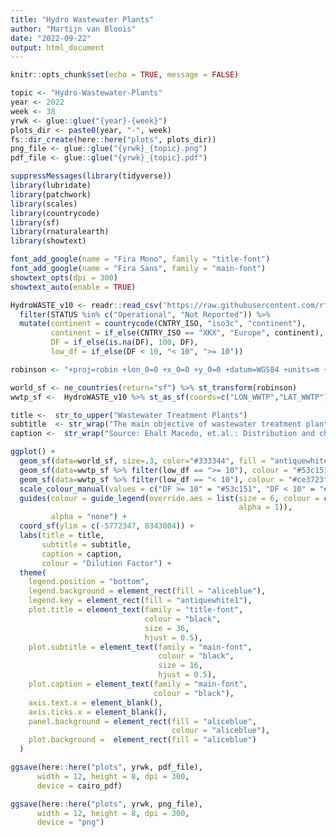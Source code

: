 ```yaml
---
title: "Hydro Wastewater Plants"
author: "Martijn van Bloois"
date: "2022-09-22"
output: html_document
---
```


```r
knitr::opts_chunk$set(echo = TRUE, message = FALSE)
```

```r
topic <- "Hydro-Wastewater-Plants"
year <- 2022
week <- 38
yrwk <- glue::glue("{year}-{week}")
plots_dir <- paste0(year, "-", week)
fs::dir_create(here::here("plots", plots_dir))
png_file <- glue::glue("{yrwk}_{topic}.png")
pdf_file <- glue::glue("{yrwk}_{topic}.pdf")
```

```r
suppressMessages(library(tidyverse))
library(lubridate)
library(patchwork)
library(scales)
library(countrycode)
library(sf)
library(rnaturalearth)
library(showtext)
``` 

```r
font_add_google(name = "Fira Mono", family = "title-font")
font_add_google(name = "Fira Sans", family = "main-font")
showtext_opts(dpi = 300)
showtext_auto(enable = TRUE)
```


```r
HydroWASTE_v10 <- readr::read_csv('https://raw.githubusercontent.com/rfordatascience/tidytuesday/master/data/2022/2022-09-20/HydroWASTE_v10.csv')%>% 
  filter(STATUS %in% c("Operational", "Not Reported")) %>% 
  mutate(continent = countrycode(CNTRY_ISO, "iso3c", "continent"),
         continent = if_else(CNTRY_ISO == "XKX", "Europe", continent),
         DF = if_else(is.na(DF), 100, DF),
         low_df = if_else(DF < 10, "< 10", ">= 10")) 
```

```r
robinson <- "+proj=robin +lon_0=0 +x_0=0 +y_0=0 +datum=WGS84 +units=m +no_defs"

world_sf <- ne_countries(return="sf") %>% st_transform(robinson)
wwtp_sf <-  HydroWASTE_v10 %>% st_as_sf(coords=c("LON_WWTP","LAT_WWTP"), crs="+proj=longlat +datum=WGS84") %>% st_transform(robinson)
```

``` r
title <-  str_to_upper("Wastewater Treatment Plants")
subtitle  <- str_wrap("The main objective of wastewater treatment plants (WWTPs) is to remove pathogens, nutrients, organics, and other pollutants from wastewater. After these contaminants are partially or fully removed, the treated effluents are discharged into receiving waterbodies. However, since WWTPs cannot remove all contaminants, they inevitably represent concentrated point sources of residual contaminant loads into surface waters. 2533 Plants show a dilution factor of less than 10, which represents a common threshold for environmental concern.", 80)
caption <-  str_wrap("Source: Ehalt Macedo, et.al.: Distribution and characteristics of wastewater treatment plants within the global river network, Earth Syst. Sci. Data, 14, 559–577, https://doi.org/10.5194/essd-14-559-2022, 2022.", 80)

ggplot() +
  geom_sf(data=world_sf, size=.3, color="#333344", fill = "antiquewhite1") +
  geom_sf(data=wwtp_sf %>% filter(low_df == ">= 10"), colour = "#53c151", size=.1, alpha=.2, show.legend = T) +
  geom_sf(data=wwtp_sf %>% filter(low_df == "< 10"), colour = "#ce3723", size = 0.15) +
  scale_colour_manual(values = c("DF >= 10" = "#53c151", "DF < 10" = "#ce3723")) +
  guides(colour = guide_legend(override.aes = list(size = 6, colour = c("#53c151", "#ce3723"),
                                                   alpha = 1)),
         alpha = "none") +
  coord_sf(ylim = c(-5772347, 8343004)) +
  labs(title = title,
       subtitle = subtitle,
       caption = caption,
       colour = "Dilution Factor") +
  theme(
    legend.position = "bottom",
    legend.background = element_rect(fill = "aliceblue"),
    legend.key = element_rect(fill = "antiquewhite1"),
    plot.title = element_text(family = "title-font",
                              colour = "black",
                              size = 36,
                              hjust = 0.5),
    plot.subtitle = element_text(family = "main-font",
                                 colour = "black",
                                 size = 16,
                                 hjust = 0.5),
    plot.caption = element_text(family = "main-font",
                                colour = "black"),
    axis.text.x = element_blank(),
    axis.ticks.x = element_blank(),
    panel.background = element_rect(fill = "aliceblue",
                                    colour = "aliceblue"),
    plot.background =  element_rect(fill = "aliceblue")
  )
``` 

```r
ggsave(here::here("plots", yrwk, pdf_file),
      width = 12, height = 8, dpi = 300,
      device = cairo_pdf)

ggsave(here::here("plots", yrwk, png_file),
      width = 12, height = 8, dpi = 300,
      device = "png")
```


